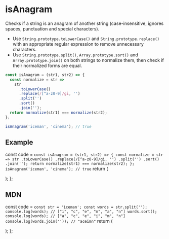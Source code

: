 # isAnagram

Checks if a string is an anagram of another string (case-insensitive, ignores spaces, punctuation and special characters).

- Use `String.prototype.toLowerCase()` and `String.prototype.replace()` with an appropriate regular expression to remove unnecessary characters.
- Use `String.prototype.split()`, `Array.prototype.sort()` and `Array.prototype.join()` on both strings to normalize them, then check if their normalized forms are equal.

```js
const isAnagram = (str1, str2) => {
  const normalize = str =>
    str
      .toLowerCase()
      .replace(/[^a-z0-9]/gi, '')
      .split('')
      .sort()
      .join('');
  return normalize(str1) === normalize(str2);
};
```

```js
isAnagram('iceman', 'cinema'); // true
```


## Example


  const code = `
const isAnagram = (str1, str2) => {
  const normalize = str =>
    str
      .toLowerCase()
      .replace(/[^a-z0-9]/gi, '')
      .split('')
      .sort()
      .join('');
  return normalize(str1) === normalize(str2);
};
isAnagram('iceman', 'cinema'); // true
  `
  return (
    <div>
      <Embed source={code} />
    </div>
  );
};

<Demo/>

## MDN

  const code = `
const str = 'iceman';
const words = str.split('');
console.log(words); // ["i", "c", "e", "m", "a", "n"]
words.sort();
console.log(words); // ["a", "c", "e", "i", "m", "n"]
console.log(words.join('')); // "aceimn"
  `
  return (
    <div>
      <Embed source={code} />
    </div>
  );
};

<Mdn />
